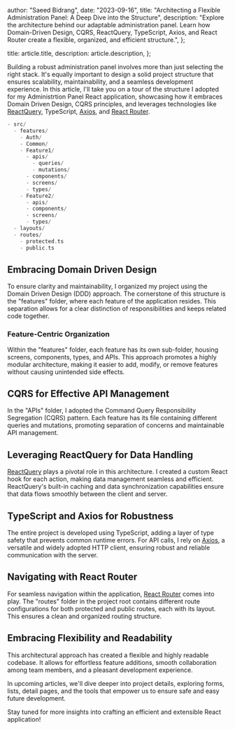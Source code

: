 
  author: "Saeed Bidrang",
  date: "2023-09-16",
  title:
    "Architecting a Flexible Administration Panel: A Deep Dive into the Structure",
  description:
    "Explore the architecture behind our adaptable administration panel. Learn how Domain-Driven Design, CQRS, ReactQuery, TypeScript, Axios, and React Router create a flexible, organized, and efficient structure.",
};

  title: article.title,
  description: article.description,
};


Building a robust administration panel involves more than just selecting the right stack. It's equally important to design a solid project structure that ensures scalability, maintainability, and a seamless development experience. In this article, I'll take you on a tour of the structure I adopted for my Administrtion Panel React application, showcasing how it embraces Domain Driven Design, CQRS principles, and leverages technologies like [ReactQuery](https://tanstack.com/query/latest/), TypeScript, [Axios](https://axios-http.com/), and [React Router](https://reactrouter.com/).

```c
- src/
  - features/
    - Auth/
    - Common/
    - Feature1/
      - apis/
        - queries/
        - mutations/
      - components/
      - screens/
      - types/
    - Feature2/
      - apis/
      - components/
      - screens/
      - types/
  - layouts/
  - routes/
    - protected.ts
    - public.ts
```

## Embracing Domain Driven Design

To ensure clarity and maintainability, I organized my project using the Domain Driven Design (DDD) approach. The cornerstone of this structure is the "features" folder, where each feature of the application resides. This separation allows for a clear distinction of responsibilities and keeps related code together.

### Feature-Centric Organization

Within the "features" folder, each feature has its own sub-folder, housing screens, components, types, and APIs. This approach promotes a highly modular architecture, making it easier to add, modify, or remove features without causing unintended side effects.

## CQRS for Effective API Management

In the "APIs" folder, I adopted the Command Query Responsibility Segregation (CQRS) pattern. Each feature has its file containing different queries and mutations, promoting separation of concerns and maintainable API management.

## Leveraging ReactQuery for Data Handling

[ReactQuery](https://tanstack.com/query/latest/) plays a pivotal role in this architecture. I created a custom React hook for each action, making data management seamless and efficient. ReactQuery's built-in caching and data synchronization capabilities ensure that data flows smoothly between the client and server.

## TypeScript and Axios for Robustness

The entire project is developed using TypeScript, adding a layer of type safety that prevents common runtime errors. For API calls, I rely on [Axios](https://axios-http.com/), a versatile and widely adopted HTTP client, ensuring robust and reliable communication with the server.

## Navigating with React Router

For seamless navigation within the application, [React Router](https://reactrouter.com/) comes into play. The "routes" folder in the project root contains different route configurations for both protected and public routes, each with its layout. This ensures a clean and organized routing structure.

## Embracing Flexibility and Readability

This architectural approach has created a flexible and highly readable codebase. It allows for effortless feature additions, smooth collaboration among team members, and a pleasant development experience.

In upcoming articles, we'll dive deeper into project details, exploring forms, lists, detail pages, and the tools that empower us to ensure safe and easy future development.

Stay tuned for more insights into crafting an efficient and extensible React application!
